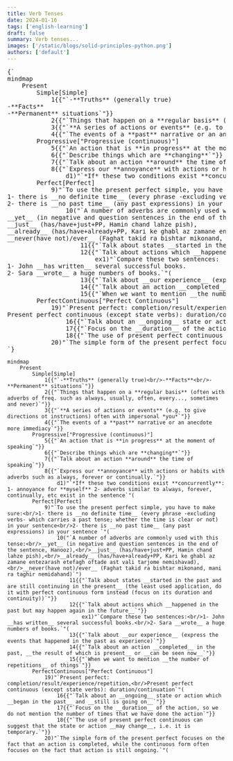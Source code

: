 ```yaml
---
title: Verb Tenses
date: 2024-01-16
tags: ['english-learning']
draft: false
summary: Verb tenses...
images: ['/static/blogs/solid-principles-python.png']
authors: ['default']
---
```


<pre class="mermaid bg-white flex justify-center">
{`
mindmap
    Present
        Simple[Simple]
            1{{"`-**Truths** (generally true)<br/>-**Facts**<br/>-**Permanent** situations`"}}
            2{{"`Things that happen on a **regular basis** (often with adverbs of freq. such as always, usually, often, every..., sometimes and never)`"}}
            3{{"`**A series of actions or events** (e.g. to give directions ot instructions) often with impersonal *you*`"}}
            4{{"`The events of a **past** narrative or an anecdote more immediacy`"}}
        Progressive["Progressive (continuous)"]
            5{{"`An action that is **in progress** at the moment of speaking`"}}
            6{{"`Describe things which are **changing**`"}}
            7{{"`Talk about an action **around** the time of speaking`"}}
            8{{"`Express our **annoyance** with actions or habits with adverbs such as always, forever or continually.`"}}
                d1)"`*If* these two conditions exist **concurrently**: 1- annoyance for **myself** 2- adverbs similar to always, forever, continually, etc exist in the sentence`"(
        Perfect[Perfect]
            9)"`To use the present perfect simple, you have to make sure:<br/>1- there is __no definite time__ (every phrase -excluding verbs- which carries a past tense; whether the time is clear or not) in your sentence<br/>2- there is __no past time__ (any past expressions) in your sentence `"(
                10("`A number of adverbs are commonly used with this tense:<br/>__yet__ (in negative and question sentences in the end of the sentence, Hanooz),<br/>__just__ (has/have+just+PP, Hamin chand lahze pish),<br/>__already__ (has/have+already+PP, Kari ke ghabl az zamane entezarash etefagh oftade ast vali tarjome nemishavad),<br/>__never(have not)/ever__ (Faghat takid ra bishtar mikonand, mani ra taghir nemidahand)`")
                    11{{"`Talk about states __started in the past and are still continuing in the present__ (the least used application, do it with perfect continuous form instead (focus on its duration and continuity))`"}}
                    12{{"`Talk about actions which __happened in the past but may happen again in the future__`"}}
                        ex1)"`Compare these two sentences:<br/>1- John __has written__ several successful books.<br/>2- Sara __wrote__ a huge numbers of books.`"(
                    13{{"`Talk about __our experience__ (express the events that happened in the past as experience)`"}}
                    14{{"`Talk about an action __completed__ in the past, __the result of which is present__ or __can be seen now__`"}}
                    15{{"`When we want to mention __the number of repetitions__ of things`"}}
        PerfectContinuous["Perfect Continuous"]
            19)"`Present perfect: completion/result/experience/repetition,<br/>Present perfect continuous (except state verbs): duration/continuation`"(
                16{{"`Talk about an __ongoing__ state or action which __began in the past__ and __still is going on__`"}}
                17{{"`Focus on the __duration__ of the action, so we do not mention the number of times that we have done the action`"}}
                18{{"`The use of present perfect continuous can suggest that the state or action __may change__, i.e. it is temporary.`"}}
            20)"`The simple form of the present perfect focuses on the fact that an action is completed, while the continuous form often focuses on the fact that action is still ongoing.`"(
`}
</pre>


```mermaid
mindmap
    Present
        Simple[Simple]
            1{{"`-**Truths** (generally true)<br/>-**Facts**<br/>-**Permanent** situations`"}}
            2{{"`Things that happen on a **regular basis** (often with adverbs of freq. such as always, usually, often, every..., sometimes and never)`"}}
            3{{"`**A series of actions or events** (e.g. to give directions ot instructions) often with impersonal *you*`"}}
            4{{"`The events of a **past** narrative or an anecdote more immediacy`"}}
        Progressive["Progressive (continuous)"]
            5{{"`An action that is **in progress** at the moment of speaking`"}}
            6{{"`Describe things which are **changing**`"}}
            7{{"`Talk about an action **around** the time of speaking`"}}
            8{{"`Express our **annoyance** with actions or habits with adverbs such as always, forever or continually.`"}}
                d1)"`*If* these two conditions exist **concurrently**: 1- annoyance for **myself** 2- adverbs similar to always, forever, continually, etc exist in the sentence`"(
        Perfect[Perfect]
            9)"`To use the present perfect simple, you have to make sure:<br/>1- there is __no definite time__ (every phrase -excluding verbs- which carries a past tense; whether the time is clear or not) in your sentence<br/>2- there is __no past time__ (any past expressions) in your sentence `"(
                10("`A number of adverbs are commonly used with this tense:<br/>__yet__ (in negative and question sentences in the end of the sentence, Hanooz),<br/>__just__ (has/have+just+PP, Hamin chand lahze pish),<br/>__already__ (has/have+already+PP, Kari ke ghabl az zamane entezarash etefagh oftade ast vali tarjome nemishavad),<br/>__never(have not)/ever__ (Faghat takid ra bishtar mikonand, mani ra taghir nemidahand)`")
                    11{{"`Talk about states __started in the past and are still continuing in the present__ (the least used application, do it with perfect continuous form instead (focus on its duration and continuity))`"}}
                    12{{"`Talk about actions which __happened in the past but may happen again in the future__`"}}
                        ex1)"`Compare these two sentences:<br/>1- John __has written__ several successful books.<br/>2- Sara __wrote__ a huge numbers of books.`"(
                    13{{"`Talk about __our experience__ (express the events that happened in the past as experience)`"}}
                    14{{"`Talk about an action __completed__ in the past, __the result of which is present__ or __can be seen now__`"}}
                    15{{"`When we want to mention __the number of repetitions__ of things`"}}
        PerfectContinuous["Perfect Continuous"]
            19)"`Present perfect: completion/result/experience/repetition,<br/>Present perfect continuous (except state verbs): duration/continuation`"(
                16{{"`Talk about an __ongoing__ state or action which __began in the past__ and __still is going on__`"}}
                17{{"`Focus on the __duration__ of the action, so we do not mention the number of times that we have done the action`"}}
                18{{"`The use of present perfect continuous can suggest that the state or action __may change__, i.e. it is temporary.`"}}
            20)"`The simple form of the present perfect focuses on the fact that an action is completed, while the continuous form often focuses on the fact that action is still ongoing.`"(
```